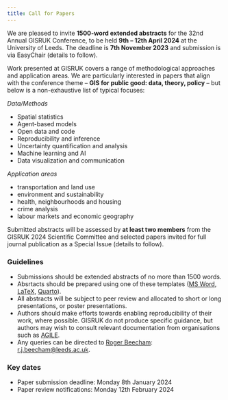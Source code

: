 ```yaml
---
title: Call for Papers
---
```

We are pleased to invite **1500-word extended abstracts** for the 32nd Annual GISRUK Conference, to be held **9th -- 12th April 2024** at the University of Leeds. The deadline is **7th November 2023** and submission is via EasyChair (details to follow).

Work presented at GISRUK covers a range of methodological approaches and application areas. We are particularly interested in papers that align with the conference theme --  **GIS for public good: data, theory, policy** -- but  below is a non-exhaustive list of typical focuses:

*Data/Methods*

* Spatial statistics
* Agent-based models
* Open data and code
* Reproducibility and inference
* Uncertainty quantification and analysis
* Machine learning and AI
* Data visualization and communication


*Application areas*

* transportation and land use
* environment and sustainability
* health, neighbourhoods and housing
* crime analysis
* labour markets and economic geography

Submitted abstracts will be assessed by **at least two members** from the GISRUK 2024 Scientific Committee and selected papers invited for full journal publication as a Special Issue (details to follow).

### Guidelines

* Submissions should be extended abstracts of no more than 1500 words.
* Absrtacts should be prepared using one of these templates ([MS Word](files/GISRUK2024_PaperTemplateSubmission.docx), [LaTeX](files/GISRUK2024-LaTeX_template.zip), [Quarto](https://github.com/sdesabbata/quarto-gisruk)).  
* All abstracts will be subject to peer review and allocated to short or long presentations, or poster presentations.
* Authors should make efforts towards enabling reproducibility of their work, where possible. GISRUK do not produce specific guidance, but authors may wish to consult relevant documentation from organisations such as [AGILE](https://osf.io/numa5).
* Any queries can be directed to [Roger Beecham](https://www.roger-beecham.com/): [r.j.beecham@leeds.ac.uk](mailto:r.j.beecham@leeds.ac.uk).

### Key dates

* Paper submission deadline: Monday 8th January 2024
* Paper review notifications: Monday 12th February 2024
